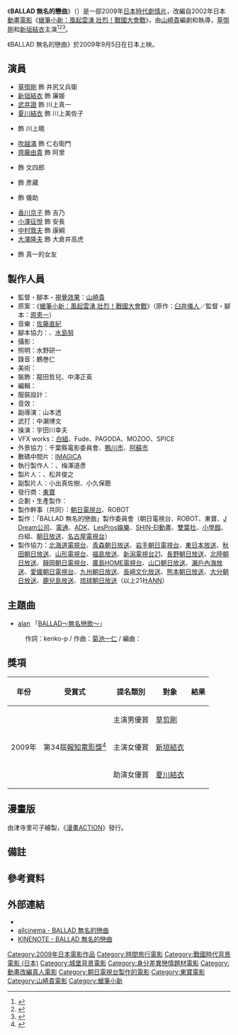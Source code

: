 {{noteTA
|G1=Show
|G2=Movie
|1=zh-tw:風起雲湧 壯烈！戰國大會戰;zh-hk:戰國大合戰;zh-cn:风起云涌 壮烈！战国大会战;
}}
{{電影資訊框
| 片名 = BALLAD 無名的戀曲
| 電影原名 = {{lang|ja|BALLAD 名もなき恋のうた}}
| 圖像 = 
| 圖像說明 = 
| 片名表記 = {{Infobox name module
| japanese = BALLAD 名もなき恋のうた
| kana = バラッド なもなきこいのうた
}}
| 副標題 = 
| 導演 = [[山崎貴|山崎貴]]
| 監製 = 
| 製片 = 
| 編劇 = 
| 劇本 = 山崎貴
| 故事 = 
| 原著 = {{Based on|[[蠟筆小新：風起雲湧_壯烈！戰國大會戰|蠟筆小新：風起雲湧 壯烈！戰國大會戰]]|[[原惠一|原惠一]]}}
| 旁白 = 
| 統籌 = 
| 主演 = {{Plainlist|
* [[草彅剛|草彅剛]]
* [[新垣結衣|新垣結衣]]
* [[武井證|武井證]]
* [[夏川結衣|夏川結衣]]
* {{link-ja|筒井道隆|筒井道隆}}
* [[香川京子|香川京子]]
* [[小澤征悅|小澤征悅]]
* [[中村敦夫|中村敦夫]]
* [[大澤隆夫|大澤隆夫]]
}}
| 配樂 = [[佐藤直紀|佐藤直紀]]
| 主題曲 = [[阿蘭·達瓦卓瑪|alan]]<br />「[[BALLAD～無名戀歌～|BALLAD～無名戀歌～]]」
| 片尾曲 = 
| 攝影 = {{link-ja|柴崎幸三|柴崎幸三}}
| 剪輯 = {{link-ja|宮島龍治|宮島竜治}}
| 音效 =
| 製片商 = {{link-ja|ROBOT|ロボット (企業)}}
| 片長 = 132分鐘
| 產地 = {{JPN}}
| 語言 = [[日語|日語]]
| 上映日期 = {{flagicon|JPN}} 2009年9月5日<br />{{flagicon|HKG}} 2010年9月9日
| 發行商   = {{flagicon|JPN}} [[東寶|東寶]]<br />{{flagicon|HKG}} [[鐳射企業|鐳射發行]]
| 發行日期 = 
| 公映許可 = 
| 預算 = 
| 票房 = 18.1億[[日圓|日圓]]<ref>{{cite web|url=https://animeanime.jp/article/2010/01/28/5989.html|title=2009年国内興収2060億円　映連発表　アニメ9本10億円突破|publisher=アニメ！アニメ！|date=2010-01-28|accessdate=2020-09-12|archive-date=2016-02-06|archive-url=https://web.archive.org/web/20160206211229/http://animeanime.jp/article/2010/01/28/5989.html|dead-url=no}}</ref><ref>{{cite web|url=http://www.eiren.org/toukei/img/eiren_kosyu/data_2009.pdf|title=2009年興行収入10億円以上番組|publisher=日本映画製作者連盟|accessdate=2020-09-12|archive-date=2018-08-04|archive-url=https://web.archive.org/web/20180804170212/http://www.eiren.org/toukei/img/eiren_kosyu/data_2009.pdf|dead-url=no}}</ref>
| 前集 = 
| 續集 = 
| 中國大陸片名 =
| 香港片名 = 蠟筆小新玩盡滿城黃金甲
| 臺灣片名 =
| 新加坡片名 = 
| 馬來西亞片名 = 
| 官方網站 = 
}}
《'''BALLAD 無名的戀曲'''》（{{lang-ja|BALLAD 名もなき恋のうた}}）是一部2009年[[日本|日本]][[時代劇|時代]][[劇情片|劇情片]]，改編自2002年日本[[動畫電影|動畫電影]]《[[蠟筆小新：風起雲湧_壯烈！戰國大會戰|蠟筆小新：風起雲湧 壯烈！戰國大會戰]]》，由[[山崎貴|山崎貴]]編劇和執導，[[草彅剛|草彅剛]]和[[新垣結衣|新垣結衣]]主演<ref>{{cite web|url=https://eiga.com/news/20081008/4/|title=草なぎ剛＆新垣結衣主演で「クレヨンしんちゃん」名作を実写化！|publisher=映画.com|date=2008-10-08|accessdate=2020-09-12|archive-date=2017-01-02|archive-url=https://web.archive.org/web/20170102201837/http://eiga.com/news/20081008/4/|dead-url=no}}</ref><ref>{{cite web|url=https://eiga.com/news/20090414/5/|title=ガッキー「私は恋に奥手じゃない」。「BALLAD／名もなき恋のうた」会見|publisher=映画.com|date=2009-04-14|accessdate=2020-09-12|archive-date=2013-06-29|archive-url=https://web.archive.org/web/20130629030627/http://eiga.com/news/20090414/5/|dead-url=no}}</ref><ref>{{cite web|url=https://eiga.com/news/20090824/5/|title=草なぎ＆ガッキー、「BALLAD」盆踊りイベントに浴衣姿で登場！|publisher=映画.com|date=2009-08-24|accessdate=2020-09-12|archive-date=2020-06-13|archive-url=https://web.archive.org/web/20200613121434/https://eiga.com/news/20090824/5/|dead-url=no}}</ref>。

《BALLAD 無名的戀曲》於2009年9月5日在日本上映。

== 演員 ==
{{Div col|cols=2}}
* [[草彅剛|草彅剛]] 飾 井尻又兵衛
* [[新垣結衣|新垣結衣]] 飾 廉姫
* [[武井證|武井證]] 飾 川上真一{{notetag|角色原型改編自[[野原新之助|野原新之助]]。}}
* [[夏川結衣|夏川結衣]] 飾 川上美佐子{{notetag|角色原型改編自[[野原美冴|野原美冴]]。}}
* {{link-ja|筒井道隆|筒井道隆}} 飾 川上曉{{notetag|角色原型改編自[[野原廣志|野原廣志]]。}}
* [[吹越滿|吹越滿]] 飾 仁右衛門
* [[齊藤由貴|齊藤由貴]] 飾 阿里
* {{link-ja|吉武怜朗|吉武怜朗}} 飾 文四郎
* {{link-ja|波岡一喜|波岡一喜}} 飾 彥藏
* {{link-ja|菅田俊|菅田俊}} 飾 儀助
* [[香川京子|香川京子]] 飾 吉乃
* [[小澤征悅|小澤征悅]] 飾 安長
* [[中村敦夫|中村敦夫]] 飾 康綱
* [[大澤隆夫|大澤隆夫]] 飾 大倉井高虎
* {{link-ja|寺本純菜|寺本純菜}} 飾 真一的女友
{{Div col end}}

== 製作人員 ==
* 監督・腳本・[[視覺效果|視覺效果]]：[[山崎貴|山崎貴]]
* 原案：《[[蠟筆小新：風起雲湧_壯烈！戰國大會戰|蠟筆小新：風起雲湧 壯烈！戰國大會戰]]》（原作：[[臼井儀人|臼井儀人]]／監督・腳本：[[原恵一|原恵一]]）
* 音樂：[[佐藤直紀|佐藤直紀]]
* 腳本協力：{{link-ja|佐藤嗣麻子|佐藤嗣麻子}}、[[水島努|水島努]]
* 攝影：{{link-ja|柴崎幸三|柴崎幸三}}
* 照明：水野研一
* 錄音：鶴巻仁
* 美術：{{link-ja|上條安里|上條安里}}
* 裝飾：龍田哲兒、中澤正英
* 編輯：{{link-ja|宮島龍治|宮島竜治}}
* 服裝設計：{{link-ja|黒澤和子|黒澤和子}}
* 音效：{{link-ja|柴崎憲治|柴崎憲治}}
* 副導演：山本透
* 武打：中瀨博文
* 操演：宇田川幸夫
* VFX works：[[白組|白組]]、Fude、PAGODA、MOZOO、SPICE
* 外景協力：千葉縣電影委員會、[[鴨川市|鴨川市]]、[[阿蘇市|阿蘇市]]
* 數碼中間片：[[IMAGICA|IMAGICA]]
* 執行製作人：{{link-ja|阿部秀司 (電影製片人)|阿部秀司 (映画プロデューサー)|阿部秀司}}、梅澤道彥
* 製片人：{{link-ja|安藤親廣|安藤親広}}、松井俊之
* 副製片人：小出真佐樹、小久保聰
* 發行商：[[東寶|東寶]]
* 企劃・生產製作：{{link-ja|ROBOT|ロボット (企業)}}
* 製作幹事（共同）：[[朝日電視台|朝日電視台]]、ROBOT
* 製作：「BALLAD 無名的戀曲」製作委員會（朝日電視台、ROBOT、東寶、[[J_Dream公司|J Dream公司]]、[[電通|電通]]、[[旭通DK|ADK]]、[[LesPros娛樂|LesPros娛樂]]、[[新銳動畫|SHIN-EI動畫]]、[[雙葉社|雙葉社]]、[[小學館|小學館]]、白組、[[朝日放送集團控股|朝日放送]]、[[名古屋電視台|名古屋電視台]]）
* 製作協力：[[北海道電視台|北海道電視台]]、[[青森朝日放送|青森朝日放送]]、[[岩手朝日電視台|岩手朝日電視台]]、[[東日本放送|東日本放送]]、[[秋田朝日放送|秋田朝日放送]]、[[山形電視台|山形電視台]]、[[福島放送|福島放送]]、[[新潟電視台21|新潟電視台21]]、[[長野朝日放送|長野朝日放送]]、[[北陸朝日放送|北陸朝日放送]]、[[靜岡朝日電視台|靜岡朝日電視台]]、[[廣島HOME電視台|廣島HOME電視台]]、[[山口朝日放送|山口朝日放送]]、[[瀨戶內海放送|瀨戶內海放送]]、[[愛媛朝日電視台|愛媛朝日電視台]]、[[九州朝日放送|九州朝日放送]]、[[長崎文化放送|長崎文化放送]]、[[熊本朝日放送|熊本朝日放送]]、[[大分朝日放送|大分朝日放送]]、[[鹿兒島放送|鹿兒島放送]]、[[琉球朝日放送|琉球朝日放送]]（以上21社[[全日本新聞網|ANN]]）

== 主題曲 ==
* [[阿蘭·達瓦卓瑪|alan]] 「[[BALLAD～無名戀歌～|BALLAD～無名戀歌～]]」
: 作詞：kenko-p / 作曲：[[菊池一仁|菊池一仁]] / 編曲：{{link-ja|中野雄太|中野雄太}}
== 獎項 ==
{| class="wikitable" width="70%" style="text-align:center"
! 年份 !! 受賞式 !! 提名類別 !! 對象 !! 結果
|-
!rowspan="3"| 2009年
|rowspan="3"|第34屆[[報知電影獎|報知電影獎]]<ref>{{cite web|url=http://koisurudrama.la.coocan.jp/award/yomiuri09.html|title=第34回報知映画賞 恋するドラマ|access-date=2021-08-26|archive-date=2021-08-26|archive-url=https://web.archive.org/web/20210826041112/http://koisurudrama.la.coocan.jp/award/yomiuri09.html}}</ref>
|rowspan="1"| 主演男優賞
|rowspan="1"| [[草剪剛|草剪剛]]
| {{nom}}
|-
|rowspan="1"| 主演女優賞
|rowspan="1"| [[新垣結衣|新垣結衣]]
| {{nom}}
|-
|rowspan="1"| 助演女優賞
|rowspan="1"| [[夏川結衣|夏川結衣]]
| {{nom}}
|}

== 漫畫版 ==
由津寺里可子繪製，《[[漫畫ACTION|漫畫ACTION]]》發行。

== 備註 ==
{{notefoot}}

== 參考資料 ==
{{Reflist|30em}}

== 外部連結 ==
* {{IMDb title|1424045}}
* [https://www.allcinema.net/cinema/333522 allcinema - BALLAD 無名的戀曲] {{Wayback|url=https://www.allcinema.net/cinema/333522 |date=20191115104425 }}
* [http://www.kinenote.com/main/public/cinema/detail.aspx?cinema_id=40252 KINENOTE - BALLAD 無名的戀曲] {{Wayback|url=http://www.kinenote.com/main/public/cinema/detail.aspx?cinema_id=40252 |date=20160305085803 }}

{{蠟筆小新}}
{{山崎貴}}
[[Category:2009年日本電影作品|Category:2009年日本電影作品]]
[[Category:時間旅行電影|Category:時間旅行電影]]
[[Category:戰國時代背景電影_(日本)|Category:戰國時代背景電影 (日本)]]
[[Category:城堡背景電影|Category:城堡背景電影]]
[[Category:身分差異戀情題材電影|Category:身分差異戀情題材電影]]
[[Category:動畫改編真人電影|Category:動畫改編真人電影]]
[[Category:朝日電視台製作的電影|Category:朝日電視台製作的電影]]
[[Category:東寶電影|Category:東寶電影]]
[[Category:山崎貴電影|Category:山崎貴電影]]
[[Category:蠟筆小新|Category:蠟筆小新]]